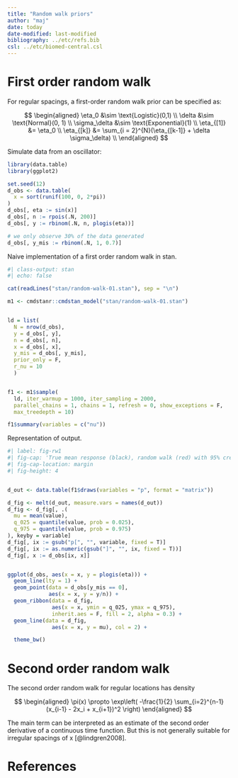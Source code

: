 ```yaml
---
title: "Random walk priors"
author: "maj"
date: today
date-modified: last-modified
bibliography: ../etc/refs.bib
csl: ../etc/biomed-central.csl
---
```



# First order random walk

For regular spacings, a first-order random walk prior can be specified as:

$$
\begin{aligned}
\eta_0 &\sim \text{Logistic}(0,1) \\
\delta &\sim \text{Normal}(0, 1) \\
\sigma_\delta &\sim \text{Exponential}(1) \\
\eta_{[1]} &= \eta_0 \\
\eta_{[k]} &= \sum_{i = 2}^{N}(\eta_{[k-1]}  + \delta  \sigma_\delta) \\
\end{aligned}
$$

Simulate data from an oscillator:

```r
library(data.table)
library(ggplot2)

set.seed(12)
d_obs <- data.table(
  x = sort(runif(100, 0, 2*pi))
)
d_obs[, eta := sin(x)]
d_obs[, n := rpois(.N, 200)]
d_obs[, y := rbinom(.N, n, plogis(eta))]

# we only observe 30% of the data generated
d_obs[, y_mis := rbinom(.N, 1, 0.7)]

```

Naive implementation of a first order random walk in stan.

```r
#| class-output: stan
#| echo: false

cat(readLines("stan/random-walk-01.stan"), sep = "\n")
```


```r
m1 <- cmdstanr::cmdstan_model("stan/random-walk-01.stan")


ld = list(
  N = nrow(d_obs), 
  y = d_obs[, y], 
  n = d_obs[, n],
  x = d_obs[, x], 
  y_mis = d_obs[, y_mis], 
  prior_only = F, 
  r_nu = 10
  )


f1 <- m1$sample(
  ld, iter_warmup = 1000, iter_sampling = 2000,
  parallel_chains = 1, chains = 1, refresh = 0, show_exceptions = F,
  max_treedepth = 10)

f1$summary(variables = c("nu"))


```


Representation of output.

```r
#| label: fig-rw1
#| fig-cap: 'True mean response (black), random walk (red) with 95% credible interval (ribbon)'
#| fig-cap-location: margin
#| fig-height: 4


d_out <- data.table(f1$draws(variables = "p", format = "matrix"))

d_fig <- melt(d_out, measure.vars = names(d_out))
d_fig <- d_fig[, .(
  mu = mean(value), 
  q_025 = quantile(value, prob = 0.025),
  q_975 = quantile(value, prob = 0.975)
), keyby = variable]
d_fig[, ix := gsub("p[", "", variable, fixed = T)]
d_fig[, ix := as.numeric(gsub("]", "", ix, fixed = T))]
d_fig[, x := d_obs[ix, x]]


ggplot(d_obs, aes(x = x, y = plogis(eta))) +
  geom_line(lty = 1) +
  geom_point(data = d_obs[y_mis == 0],
             aes(x = x, y = y/n)) +
  geom_ribbon(data = d_fig, 
              aes(x = x, ymin = q_025, ymax = q_975),
              inherit.aes = F, fill = 2, alpha = 0.3) +
  geom_line(data = d_fig, 
              aes(x = x, y = mu), col = 2) +

  theme_bw()

```


# Second order random walk

The second order random walk for regular locations has density

$$
\begin{aligned}
\pi(x) \propto \exp\left( -\frac{1}{2} \sum_{i=2}^{n-1} (x_{i-1} - 2x_i + x_{i+1})^2  \right)
\end{aligned}
$$

The main term can be interpreted as an estimate of the second order derivative of a continuous time function.
But this is not generally suitable for irregular spacings of x [@lindgren2008].

# References

::: {#refs}
:::
